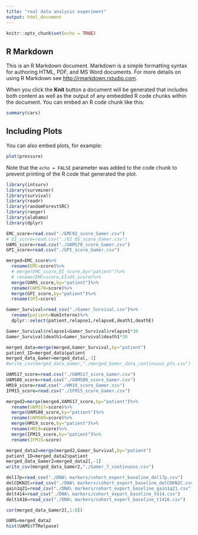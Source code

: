 ```yaml
---
title: "real data analysis experiment"
output: html_document
---
```


```r
knitr::opts_chunk$set(echo = TRUE)
```

## R Markdown

This is an R Markdown document. Markdown is a simple formatting syntax for authoring HTML, PDF, and MS Word documents. For more details on using R Markdown see <http://rmarkdown.rstudio.com>.

When you click the **Knit** button a document will be generated that includes both content as well as the output of any embedded R code chunks within the document. You can embed an R code chunk like this:

```r
summary(cars)
```

## Including Plots

You can also embed plots, for example:

```r
plot(pressure)
```

Note that the `echo = FALSE` parameter was added to the code chunk to prevent printing of the R code that generated the plot.

```r
library(intsurv)
library(survminer)
library(survival)
library(readr)
library(randomForestSRC)
library(ranger)
library(alabama)
library(dplyr)
```

```r
EMC_score=read.csv("./EMC92_score_Gamer.csv")
# EI_score=read.csv("./EI_OS_score_Gamer.csv")
UAMS_score=read.csv("./UAMS70_score_Gamer.csv")
GPI_score=read.csv("./GPI_score_Gamer.csv")
```

```r
merged=EMC_score%>%
  rename(EMC=score)%>%
  # merge(EMC_score,EI_score,by="patient")%>%
  # rename(EMC=score,EI=OS_score)%>%
  merge(UAMS_score,by="patient")%>%
  rename(UAMS70=score)%>%
  merge(GPI_score,by="patient")%>%
  rename(GPI=score)
```


```r
Gamer_Survival=read_csv("./Gamer_Survival.csv")%>%
  rename(patient=NumInterne)%>%
  dplyr::select(patient,relapse1,relapseE,death1,deathE)

Gamer_Survival$relapse1=Gamer_Survival$relapse1*30
Gamer_Survival$death1=Gamer_Survival$death1*30
```

```r
merged_data=merge(merged,Gamer_Survival,by="patient")
patient_ID=merged_data$patient
merged_data_Gamer=merged_data[,-1]
#write_csv(merged_data_Gamer,"./merged_Gamer_data_continuous_pfs.csv")
```

```r
UAMS17_score=read.csv("./UAMS17_score_Gamer.csv")
UAMS80_score=read.csv("./UAMS80_score_Gamer.csv")
HM19_score=read.csv("./HM19_score_Gamer.csv")
IFM15_score=read.csv("./IFM15_score_Gamer.csv")
```

```r
merged2=merge(merged,UAMS17_score,by="patient")%>%
  rename(UAMS17=score)%>%
  merge(UAMS80_score,by="patient")%>%
  rename(UAMS80=score)%>%
  merge(HM19_score,by="patient")%>%
  rename(HM19=score)%>%
  merge(IFM15_score,by="patient")%>%
  rename(IFM15=score)
```

```r
merged_data2=merge(merged2,Gamer_Survival,by="patient")
patient_ID=merged_data2$patient
merged_data_Gamer2=merged_data2[,-1]
write_csv(merged_data_Gamer2,"./Gamer_7_continuous.csv")
```

```r
del17p=read_csv("./DNA\ markers/cohort_export_baseline_del17p.csv")
delCDKN2C=read_csv("./DNA\ markers/cohort_export_baseline_delCDKN2C.csv")
gain1q21=read_csv("./DNA\ markers/cohort_export_baseline_gain1q21.csv")
delt414=read_csv("./DNA\ markers/cohort_export_baseline_t414.csv")
delt1416=read_csv("./DNA\ markers/cohort_export_baseline_t1416.csv")
```


```r
cor(merged_data_Gamer2[,1:8])
```
```r
UAMS=merged_data2
hist(UAMS$TTRelpase)
```

